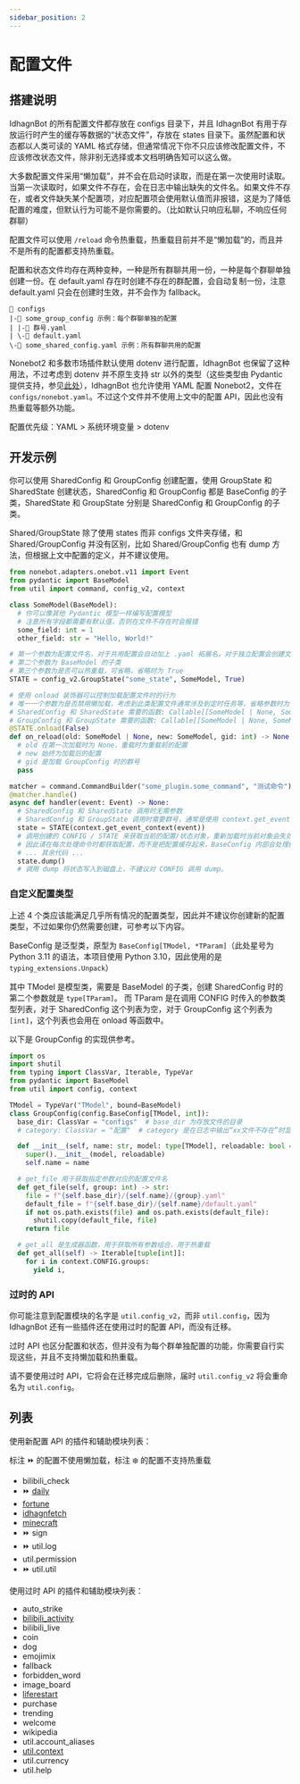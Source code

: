 ```yaml
---
sidebar_position: 2
---
```


# 配置文件

## 搭建说明
IdhagnBot 的所有配置文件都存放在 configs 目录下，并且 IdhagnBot 有用于存放运行时产生的缓存等数据的“状态文件”，存放在 states 目录下。虽然配置和状态都以人类可读的 YAML 格式存储，但通常情况下你不只应该修改配置文件，不应该修改状态文件，除非别无选择或本文档明确告知可以这么做。

大多数配置文件采用“懒加载”，并不会在启动时读取，而是在第一次使用时读取。当第一次读取时，如果文件不存在，会在日志中输出缺失的文件名。如果文件不存在，或者文件缺失某个配置项，对应配置项会使用默认值而非报错，这是为了降低配置的难度，但默认行为可能不是你需要的。（比如默认只响应私聊，不响应任何群聊）

配置文件可以使用 `/reload` 命令热重载，热重载目前并不是“懒加载”的，而且并不是所有的配置都支持热重载。

配置和状态文件均存在两种变种，一种是所有群聊共用一份，一种是每个群聊单独创建一份。在 default.yaml 存在时创建不存在的群配置，会自动复制一份，注意 default.yaml 只会在创建时生效，并不会作为 fallback。
```
📁 configs
|-📁 some_group_config 示例：每个群聊单独的配置
| |-📄 群号.yaml
| \-📄 default.yaml
\-📄 some_shared_config.yaml 示例：所有群聊共用的配置
```

Nonebot2 和多数市场插件默认使用 dotenv 进行配置，IdhagnBot 也保留了这种用法，不过考虑到 dotenv 并不原生支持 str 以外的类型（这些类型由 Pydantic 提供支持，参见[此处](https://pydantic-docs.helpmanual.io/usage/settings/#dotenv-env-support)），IdhagnBot 也允许使用 YAML 配置 Nonebot2，文件在 `configs/nonebot.yaml`。不过这个文件并不使用上文中的配置 API，因此也没有热重载等额外功能。

配置优先级：YAML > 系统环境变量 > dotenv

## 开发示例
你可以使用 SharedConfig 和 GroupConfig 创建配置，使用 GroupState 和 SharedState 创建状态，SharedConfig 和 GroupConfig 都是 BaseConfig 的子类，SharedState 和 GroupState 分别是 SharedConfig 和 GroupConfig 的子类。

Shared/GroupState 除了使用 states 而非 configs 文件夹存储，和 Shared/GroupConfig 并没有区别，比如 Shared/GroupConfig 也有 dump 方法，但根据上文中配置的定义，并不建议使用。

```python
from nonebot.adapters.onebot.v11 import Event
from pydantic import BaseModel
from util import command, config_v2, context

class SomeModel(BaseModel):
  # 你可以像其他 Pydantic 模型一样编写配置模型
  # 注意所有字段都需要有默认值，否则在文件不存在时会报错
  some_field: int = 1
  other_field: str = "Hello, World!"

# 第一个参数为配置文件名，对于共用配置会自动加上 .yaml 拓展名，对于独立配置会创建文件夹
# 第二个参数为 BaseModel 的子类
# 第三个参数为是否可以热重载，可省略，省略时为 True
STATE = config_v2.GroupState("some_state", SomeModel, True)

# 使用 onload 装饰器可以控制加载配置文件时的行为
# 唯一一个参数为是否禁用懒加载，考虑到此类配置文件通常涉及到定时任务等，省略参数时为 True
# SharedConfig 和 SharedState 需要的函数: Callable[[SomeModel | None, SomeModel], None]
# GroupConfig 和 GroupState 需要的函数: Callable[[SomeModel | None, SomeModel, int], None]
@STATE.onload(False)
def on_reload(old: SomeModel | None, new: SomeModel, gid: int) -> None:
  # old 在第一次加载时为 None，重载时为重载前的配置
  # new 始终为加载后的配置
  # gid 是加载 GroupConfig 时的群号
  pass

matcher = command.CommandBuilder("some_plugin.some_command", "测试命令").build()
@matcher.handle()
async def handler(event: Event) -> None:
  # SharedConfig 和 SharedState 调用时无需参数
  # SharedConfig 和 GroupState 调用时需要群号，通常是使用 context.get_event_context 获取，参见“上下文”
  state = STATE(context.get_event_context(event))
  # 调用创建的 CONFIG / STATE 来获取当前的配置/状态对象，重新加载时当前对象会失效
  # 因此请在每次处理命令时都获取配置，而不是把配置缓存起来，BaseConfig 内部会处理缓存
  # ... 其余代码 ...
  state.dump()
  # 调用 dump 将状态写入到磁盘上，不建议对 CONFIG 调用 dump。
```

### 自定义配置类型
上述 4 个类应该能满足几乎所有情况的配置类型，因此并不建议你创建新的配置类型，不过如果你仍然需要创建，可参考以下内容。

BaseConfig 是泛型类，原型为 `BaseConfig[TModel, *TParam]`（此处星号为 Python 3.11 的语法，本项目使用 Python 3.10，因此使用的是 `typing_extensions.Unpack`）

其中 TModel 是模型类，需要是 BaseModel 的子类，创建 SharedConfig 时的第二个参数就是 `type[TParam]`。
而 TParam 是在调用 CONFIG 时传入的参数类型列表，对于 SharedConfig 这个列表为空，对于 GroupConfig 这个列表为 `[int]`，这个列表也会用在 onload 等函数中。

以下是 GroupConfig 的实现供参考。
```python
import os
import shutil
from typing import ClassVar, Iterable, TypeVar
from pydantic import BaseModel
from util import config, context

TModel = TypeVar("TModel", bound=BaseModel)
class GroupConfig(config.BaseConfig[TModel, int]):
  base_dir: ClassVar = "configs"  # base_dir 为存放文件的目录
  # category: ClassVar = "配置"  # category 是在日志中输出“xx文件不存在”时显示的名称

  def __init__(self, name: str, model: type[TModel], reloadable: bool = True) -> None:
    super().__init__(model, reloadable)
    self.name = name

  # get_file 用于获取指定参数对应的配置文件名
  def get_file(self, group: int) -> str:
    file = f"{self.base_dir}/{self.name}/{group}.yaml"
    default_file = f"{self.base_dir}/{self.name}/default.yaml"
    if not os.path.exists(file) and os.path.exists(default_file):
      shutil.copy(default_file, file)
    return file

  # get_all 是生成器函数，用于获取所有参数组合，用于热重载
  def get_all(self) -> Iterable[tuple[int]]:
    for i in context.CONFIG.groups:
      yield i,
```

### 过时的 API
你可能注意到配置模块的名字是 `util.config_v2`，而非 `util.config`，因为 IdhagnBot 还有一些插件还在使用过时的配置 API，而没有迁移。

过时 API 也区分配置和状态，但并没有为每个群单独配置的功能，你需要自行实现这些，并且不支持懒加载和热重载。

请不要使用过时 API，它将会在迁移完成后删除，届时 `util.config_v2` 将会重命名为 `util.config`。

## 列表
使用新配置 API 的插件和辅助模块列表：

标注 ⏩ 的配置不使用懒加载，标注 ❄️ 的配置不支持热重载

* <PlaceholderLink href="/docs/guide/plugins/bilibili_check">bilibili_check</PlaceholderLink>
* ⏩ [daily](/docs/guide/plugins/daily)
* [fortune](/docs/guide/plugins/fortune)
* [idhagnfetch](/docs/guide/plugins/idhagnfetch)
* [minecraft](/docs/guide/plugins/minecraft)
* ⏩ <PlaceholderLink href="/docs/guide/plugins/sign">sign</PlaceholderLink>
* ⏩ <PlaceholderLink href="/docs/api/util.log">util.log</PlaceholderLink>
* <PlaceholderLink href="/docs/api/util.permission">util.permission</PlaceholderLink>
* ⏩ <PlaceholderLink href="/docs/api/util.util">util.util</PlaceholderLink>

使用过时 API 的插件和辅助模块列表：
* <PlaceholderLink href="/docs/guide/plugins/auto_strike">auto_strike</PlaceholderLink>
* [bilibili_activity](/docs/guide/plugins/bilibili_activity)
* <PlaceholderLink href="/docs/guide/plugins/bilibili_live">bilibili_live</PlaceholderLink>
* <PlaceholderLink href="/docs/guide/plugins/coin">coin</PlaceholderLink>
* <PlaceholderLink href="/docs/guide/plugins/dog">dog</PlaceholderLink>
* <PlaceholderLink href="/docs/guide/plugins/emojimix">emojimix</PlaceholderLink>
* <PlaceholderLink href="/docs/guide/plugins/fallback">fallback</PlaceholderLink>
* <PlaceholderLink href="/docs/guide/plugins/forbidden_word">forbidden_word</PlaceholderLink>
* <PlaceholderLink href="/docs/guide/plugins/image_board">image_board</PlaceholderLink>
* [liferestart](/docs/guide/plugins/liferestart)
* <PlaceholderLink href="/docs/guide/plugins/purchase">purchase</PlaceholderLink>
* <PlaceholderLink href="/docs/guide/plugins/trending">trending</PlaceholderLink>
* <PlaceholderLink href="/docs/guide/plugins/welcome">welcome</PlaceholderLink>
* <PlaceholderLink href="/docs/guide/plugins/wikipedia">wikipedia</PlaceholderLink>
* <PlaceholderLink href="/docs/api/util.account_aliases">util.account_aliases</PlaceholderLink>
* [util.context](/docs/api/util.context)
* <PlaceholderLink href="/docs/api/util.currency">util.currency</PlaceholderLink>
* <PlaceholderLink href="/docs/api/util.help">util.help</PlaceholderLink>
